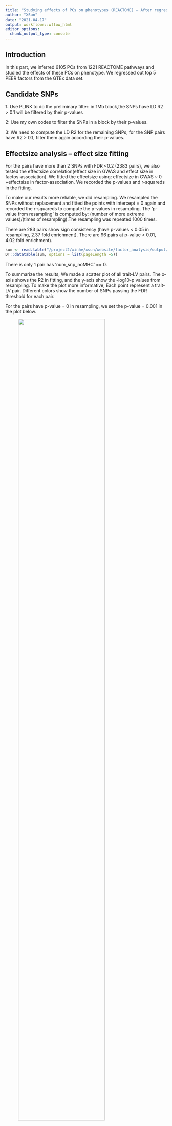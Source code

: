 ```yaml
---
title: "Studying effects of PCs on phenotypes (REACTOME) – After regressing out 5 GTEx PEER factors, 'AND' LD Clumping(r2 = 0.1, d= 1Mb), Whole blood "
author: "XSun"
date: "2021-04-17"
output: workflowr::wflow_html
editor_options:
  chunk_output_type: console
---
```


## **Introduction**

In this part, we inferred 6105 PCs from 1221 REACTOME pathways and studied the effects of these PCs on phenotype. We regressed out top 5 PEER factors from the GTEx data set. 

## **Candidate SNPs**

1: Use PLINK to do the preliminary filter: in 1Mb block,the SNPs have LD R2 > 0.1 will be filtered by their p-values

2: Use my own codes to filter the SNPs in a block by their p-values.

3: We need to compute the LD R2 for the remaining SNPs, for the SNP pairs have R2 > 0.1, filter them again according their p-values. 

## **Effectsize analysis -- effect size fitting**

For the pairs have more than 2 SNPs with FDR <0.2 (2383 pairs), we also tested the effectsize correlation(effect size in GWAS and effect size in factos-association). We fitted the effectsize using: effectsize in GWAS ~ 0 +effectsize in factor-association. We recorded the p-values and r-squareds in the fitting.

To make our results more reliable, we did resampling. We resampled the SNPs without replacement and fitted the points with intercept = 0 again and recorded the r-squareds to compute the p-values in resampling. The 'p-value from resampling' is computed by: (number of more extreme values)/(times of resampling).The resampling was repeated 1000 times.

There are 283 pairs show sign consistency (have p-values < 0.05 in resampling, 2.37 fold enrichment). There are 96 pairs at p-value < 0.01, 4.02 fold enrichment). 

```r
sum <- read.table("/project2/xinhe/xsun/website/factor_analysis/output/simple_sum_pcs_reg_5_d1k_reactome_wb.txt", header = T)
DT::datatable(sum, options = list(pageLength =5))
```

There is only 1 pair has 'num_snp_noMHC' == 0. 

To summarize the results, We made a scatter plot of all trait-LV pairs. The x-axis shows the R2 in fitting, and the y-axis show the -log10-p values from resampling. To make the plot more informative, Each point represent a trait-LV pair. Different colors show the number of SNPs passing the FDR threshold for each pair.

For the pairs have p-value = 0 in resampling, we set the p-value = 0.001 in the plot below.

<figure class="half">
    <img src="https://github.com/xsun1229/factor_analysis/raw/master/output/effectsizesum_0.2_reactome_wb_d1k.jpeg" width="80%">
</figure>

## **Detailed results for ukb.allasthma_pwy594_pc1**

```r
load("/project2/xinhe/xsun/website/factor_analysis/output/info_table_annot_pval_reactome_pc_reg_5_wb_ukb.allasthma_d1k.rdata")

DT::datatable(final_full, options = list(pageLength =5))
```

<figure class="half">
    <img src="https://github.com/xsun1229/factor_analysis/raw/master/output/effectsize_pwy1077_pc4_ukb.allasthma_pval5e8_reactome_wb_d1k.jpeg" width="80%">
</figure>


## **Detailed results for wbc_pwy897_pc2**

```r
load("/project2/xinhe/xsun/website/factor_analysis/output/info_table_annot_pval_reactome_pc_reg_5_wb_wbc_d1k.rdata")

DT::datatable(final_full, options = list(pageLength =5))
```

<figure class="half">
    <img src="https://github.com/xsun1229/factor_analysis/raw/master/output/effectsize_pwy897_pc2_wbc_pval5e8_reactome_wb_d1k.jpeg" width="80%">
</figure>


## **Detailed results for TC_pwy34_pc5**

```r
load("/project2/xinhe/xsun/website/factor_analysis/output/info_table_annot_pval_reactome_pc_reg_5_wb_TC_d1k.rdata")

DT::datatable(final_full, options = list(pageLength =5))
```

<figure class="half">
    <img src="https://github.com/xsun1229/factor_analysis/raw/master/output/effectsize_pwy34_pc5_TC_pval5e8_reactome_wb_d1k.jpeg" width="80%">
</figure>

## **Detailed results for lymph_pwy143_pc3 **

```r
load("/project2/xinhe/xsun/website/factor_analysis/output/info_table_annot_pval_reactome_pc_reg_5_wb_lymph_d1k.rdata")

DT::datatable(final_full, options = list(pageLength =5))
```

<figure class="half">
    <img src="https://github.com/xsun1229/factor_analysis/raw/master/output/effectsize_pwy143_pc3_lymph_pval5e8_reactome_wb_d1k.jpeg" width="80%">
</figure>